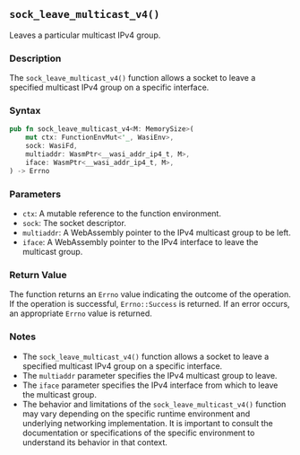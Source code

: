 ## `sock_leave_multicast_v4()`

Leaves a particular multicast IPv4 group.

### Description

The `sock_leave_multicast_v4()` function allows a socket to leave a specified multicast IPv4 group on a specific interface.

### Syntax

```rust
pub fn sock_leave_multicast_v4<M: MemorySize>(
    mut ctx: FunctionEnvMut<'_, WasiEnv>,
    sock: WasiFd,
    multiaddr: WasmPtr<__wasi_addr_ip4_t, M>,
    iface: WasmPtr<__wasi_addr_ip4_t, M>,
) -> Errno
```

### Parameters

- `ctx`: A mutable reference to the function environment.
- `sock`: The socket descriptor.
- `multiaddr`: A WebAssembly pointer to the IPv4 multicast group to be left.
- `iface`: A WebAssembly pointer to the IPv4 interface to leave the multicast group.

### Return Value

The function returns an `Errno` value indicating the outcome of the operation. If the operation is successful, `Errno::Success` is returned. If an error occurs, an appropriate `Errno` value is returned.

### Notes

- The `sock_leave_multicast_v4()` function allows a socket to leave a specified multicast IPv4 group on a specific interface.
- The `multiaddr` parameter specifies the IPv4 multicast group to leave.
- The `iface` parameter specifies the IPv4 interface from which to leave the multicast group.
- The behavior and limitations of the `sock_leave_multicast_v4()` function may vary depending on the specific runtime environment and underlying networking implementation. It is important to consult the documentation or specifications of the specific environment to understand its behavior in that context.
